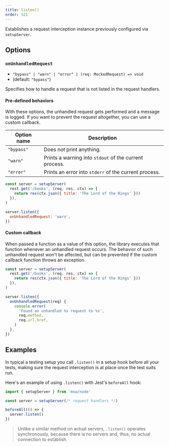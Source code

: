```yaml
---
title: listen()
order: 521
---
```


Establishes a request interception instance previously configured via `setupServer`.

## Options

### `onUnhandledRequest`

- `"bypass" | "warn" | "error" | (req: MockedRequest) => void`
- (default: `"bypass"`)

Specifies how to handle a request that is not listed in the request handlers.

#### Pre-defined behaviors

With these options, the unhandled request gets performed and a message is logged. If you want to prevent the request altogether, you can use a custom callback.

| Option name | Description                                            |
| ----------- | ------------------------------------------------------ |
| `"bypass"`  | Does not print anything.                   |
| `"warn"`    | Prints a warning into `stdout` of the current process. |
| `"error"`   | Prints an error into `stderr` of the current process.  |


```js showLineNumbers focusedLines=8
const server = setupServer(
  rest.get('/books', (req, res, ctx) => {
    return res(ctx.json({ title: 'The Lord of the Rings' }))
  }),
)

server.listen({
  onUnhandledRequest: 'warn',
})
```

#### Custom callback

When passed a function as a value of this option, the library executes that function whenever an unhandled request occurs. The behavior of such unhandled request won't be affected, but can be prevented if the custom callback function throws an exception.

```js showLineNumbers focusedLines=8
const server = setupServer(
  rest.get('/books', (req, res, ctx) => {
    return res(ctx.json({ title: 'The Lord of the Rings' }))
  }),
)

server.listen({
  onUnhandledRequest(req) {
    console.error(
      'Found an unhandled %s request to %s',
      req.method,
      req.url.href,
    )
  },
})
```

## Examples

In typical a testing setup you call `.listen()` in a setup hook before all your tests, making sure the request interception is at place once the test suits run.

Here's an example of using `.listen()` with Jest's `beforeAll` hook:

```js showLineNumbers focusedLines=6
import { setupServer } from 'msw/node'

const server = setupServer(/* request handlers */)

beforeAll(() => {
  server.listen()
})
```

> Unlike a similar method on actual servers, `.listen()` operates synchronously, because there is no servers and, thus, no actual connection to establish.
